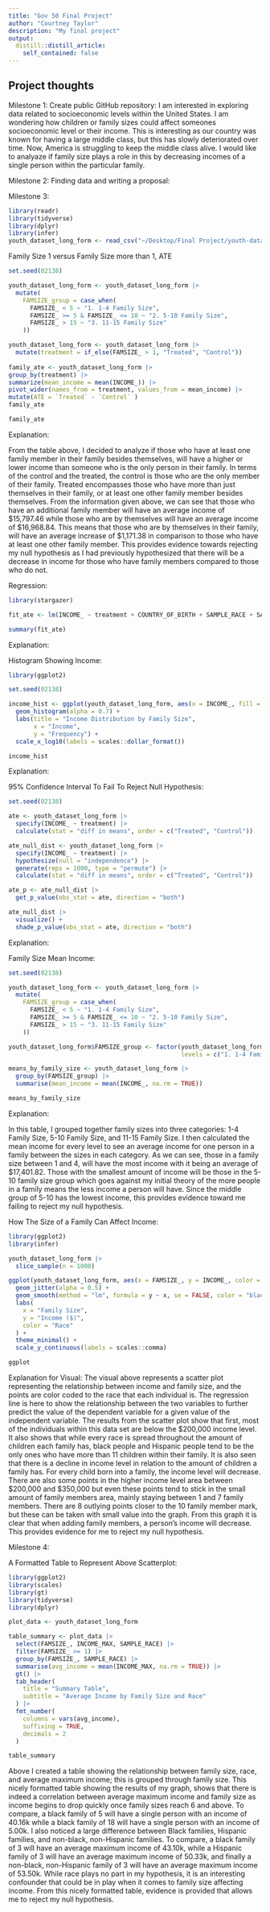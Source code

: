 ```yaml
---
title: "Gov 50 Final Project"
author: "Courtney Taylor"
description: "My final project"
output:
  distill::distill_article:
    self_contained: false
---
```




## Project thoughts

Milestone 1: Create public GitHub repository: I am interested in exploring data related to socioeconomic levels within the United States. I am wondering how children or family sizes could affect someones socioeconomic level or their income. This is interesting as our country was known for having a large middle class, but this has slowly deteriorated over time. Now, America is struggling to keep the middle class alive. I would like to analyaze if family size plays a role in this by decreasing incomes of a single person within the particular family. 



Milestone 2: Finding data and writing a proposal: 











Milestone 3:

```r
library(readr)
library(tidyverse)
library(dplyr)
library(infer)
youth_dataset_long_form <- read_csv("~/Desktop/Final Project/youth-dataset-long-form.csv")
```



Family Size 1 versus Family Size more than 1, ATE
```r
set.seed(02138)

youth_dataset_long_form <- youth_dataset_long_form |>
  mutate(
    FAMSIZE_group = case_when(
      FAMSIZE_ < 5 ~ "1. 1-4 Family Size",
      FAMSIZE_ >= 5 & FAMSIZE_ <= 10 ~ "2. 5-10 Family Size",
      FAMSIZE_ > 15 ~ "3. 11-15 Family Size"
    )) 

youth_dataset_long_form <- youth_dataset_long_form |>
  mutate(treatment = if_else(FAMSIZE_ > 1, "Treated", "Control"))
 
family_ate <- youth_dataset_long_form |>
group_by(treatment) |>
summarize(mean_income = mean(INCOME_)) |>
pivot_wider(names_from = treatment, values_from = mean_income) |>
mutate(ATE = `Treated` - `Control` )
family_ate

family_ate
```
Explanation: 

From the table above, I decided to analyze if those who have at least one family member in their family besides themselves, will have a higher or lower income than someone who is the only person in their family. In terms of the control and the treated, the control is those who are the only member of their family. Treated encompasses those who have more than just themselves in their family, or at least one other family member besides themselves. From the information given above, we can see that those who have an additional family member will have an average income of $15,797.46 while those who are by themselves will have an average income of $16,968.84. This means that those who are by themselves in their family, will have an average increase of $1,171.38 in comparison to those who have at least one other family member. This provides evidence towards rejecting my null hypothesis as I had previously hypothesized that there will be a decrease in income for those who have family members compared to those who do not. 










Regression:
```r
library(stargazer)

fit_ate <- lm(INCOME_ ~ treatment + COUNTRY_OF_BIRTH + SAMPLE_RACE + SAMPLE_SEX + FAMSIZE_ + POVSTATUS_ + REGION_ + EDU_DEGREE + EMP_STATUS_, data = youth_dataset_long_form)

summary(fit_ate)
```
Explanation: 








Histogram Showing Income:
```r
library(ggplot2)

set.seed(02138)

income_hist <- ggplot(youth_dataset_long_form, aes(x = INCOME_, fill = as.factor(FAMSIZE_group))) +
  geom_histogram(alpha = 0.7) +
  labs(title = "Income Distribution by Family Size",
       x = "Income",
       y = "Frequency") +
  scale_x_log10(labels = scales::dollar_format())

income_hist
```
Explanation:








95% Confidence Interval To Fail To Reject Null Hypothesis:
```r
set.seed(02138)

ate <- youth_dataset_long_form |>
  specify(INCOME_ ~ treatment) |>
  calculate(stat = "diff in means", order = c("Treated", "Control"))

ate_null_dist <- youth_dataset_long_form |>
  specify(INCOME_ ~ treatment) |>
  hypothesize(null = "independence") |>
  generate(reps = 1000, type = "permute") |>
  calculate(stat = "diff in means", order = c("Treated", "Control"))

ate_p <- ate_null_dist |>
  get_p_value(obs_stat = ate, direction = "both")

ate_null_dist |>
  visualize() +
  shade_p_value(obs_stat = ate, direction = "both")
```
Explanation:








Family Size Mean Income:
```r
set.seed(02138)

youth_dataset_long_form <- youth_dataset_long_form |>
  mutate(
    FAMSIZE_group = case_when(
      FAMSIZE_ < 5 ~ "1. 1-4 Family Size",
      FAMSIZE_ >= 5 & FAMSIZE_ <= 10 ~ "2. 5-10 Family Size",
      FAMSIZE_ > 15 ~ "3. 11-15 Family Size"
    ))

youth_dataset_long_form$FAMSIZE_group <- factor(youth_dataset_long_form$FAMSIZE_group, 
                                                levels = c("1. 1-4 Family Size", "2. 5-10 Family Size", "3. 11-15 Family Size"))

means_by_family_size <- youth_dataset_long_form |>
  group_by(FAMSIZE_group) |>
  summarise(mean_income = mean(INCOME_, na.rm = TRUE))

means_by_family_size
```
Explanation:

In this table, I grouped together family sizes into three categories: 1-4 Family Size, 5-10 Family Size, and 11-15 Family Size. I then calculated the mean income for every level to see an average income for one person in a family between the sizes in each category. As we can see, those in a family size between 1 and 4, will have the most income with it being an average of $17,401.82. Those with the smallest amount of income will be those in the 5-10 family size group which goes against my initial theory of the more people in a family means the less income a person will have. Since the middle group of 5-10 has the lowest income, this provides evidence toward me failing to reject my null hypothesis. 








How The Size of a Family Can Affect Income:
```r
library(ggplot2)
library(infer)

youth_dataset_long_form |>
  slice_sample(n = 1000)

ggplot(youth_dataset_long_form, aes(x = FAMSIZE_, y = INCOME_, color = SAMPLE_RACE)) +
  geom_jitter(alpha = 0.5) +
  geom_smooth(method = "lm", formula = y ~ x, se = FALSE, color = "black") +
  labs(
    x = "Family Size",
    y = "Income ($)",
    color = "Race"
  ) +
  theme_minimal() +
  scale_y_continuous(labels = scales::comma)

ggplot
```


Explanation for Visual: The visual above represents a scatter plot representing the relationship between income and family size, and the points are color coded to the race that each individual is. The regression line is here to show the relationship between the two variables to further predict the value of the dependent variable for a given value of the independent variable. The results from the scatter plot show that first, most of the individuals within this data set are below the $200,000 income level. It also shows that while every race is spread throughout the amount of children each family has, black people and Hispanic people tend to be the only ones who have more than 11 children within their family. It is also seen that there is a decline in income level in relation to the amount of children a family has. For every child born into a family, the income level will decrease. There are also some points in the higher income level area between $200,000 and $350,000 but even these points tend to stick in the small amount of family members area, mainly staying between 1 and 7 family members. There are 8 outlying points closer to the 10 family member mark, but these can be taken with small value into the graph. From this graph it is clear that when adding family members, a person's income will decrease. This provides evidence for me to reject my null hypothesis. 





Milestone 4:

A Formatted Table to Represent Above Scatterplot:
```r
library(ggplot2)
library(scales)
library(gt)
library(tidyverse)
library(dplyr)

plot_data <- youth_dataset_long_form

table_summary <- plot_data |>
  select(FAMSIZE_, INCOME_MAX, SAMPLE_RACE) |>
  filter(FAMSIZE_ >= 1) |>
  group_by(FAMSIZE_, SAMPLE_RACE) |>
  summarise(avg_income = mean(INCOME_MAX, na.rm = TRUE)) |>
  gt() |>
  tab_header(
    title = "Summary Table",
    subtitle = "Average Income by Family Size and Race"
  ) |>
  fmt_number(
    columns = vars(avg_income),
    suffixing = TRUE,
    decimals = 2
  )

table_summary
```

Above I created a table showing the relationship between family size, race, and average maximum income; this is grouped through family size. This nicely formatted table showing the results of my graph, shows that there is indeed a correlation between average maximum income and family size as income begins to drop quickly once family sizes reach 6 and above. To compare, a black family of 5 will have a single person with an income of 40.16k while a black family of 18 will have a single person with an income of 5.00k. I also noticed a large difference between Black families, Hispanic families, and non-black, non-Hispanic families. To compare, a black family of 3 will have an average maximum income of 43.10k, while a Hispanic family of 3 will have an average maximum income of 50.33k, and finally a non-black, non-Hispanic family of 3 will have an average maximum income of 53.50k. While race plays no part in my hypothesis, it is an interesting confounder that could be in play when it comes to family size affecting income. From this nicely formatted table, evidence is provided that allows me to reject my null hypothesis. 


